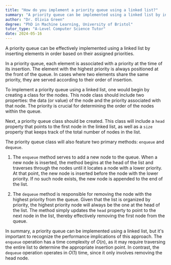 ```yaml
---
title: "How do you implement a priority queue using a linked list?"
summary: "A priority queue can be implemented using a linked list by inserting elements in order based on their priority."
author: "Dr. Olivia Green"
degree: "PhD in Machine Learning, University of Bristol"
tutor_type: "A-Level Computer Science Tutor"
date: 2024-05-16
---
```


A priority queue can be effectively implemented using a linked list by inserting elements in order based on their assigned priorities.

In a priority queue, each element is associated with a priority at the time of its insertion. The element with the highest priority is always positioned at the front of the queue. In cases where two elements share the same priority, they are served according to their order of insertion.

To implement a priority queue using a linked list, one would begin by creating a class for the nodes. This node class should include two properties: the data (or value) of the node and the priority associated with that node. The priority is crucial for determining the order of the nodes within the queue.

Next, a priority queue class should be created. This class will include a `head` property that points to the first node in the linked list, as well as a `size` property that keeps track of the total number of nodes in the list.

The priority queue class will also feature two primary methods: `enqueue` and `dequeue`. 

1. The `enqueue` method serves to add a new node to the queue. When a new node is inserted, the method begins at the head of the list and traverses through the nodes until it locates a node with a lower priority. At that point, the new node is inserted before the node with the lower priority. If no such node exists, the new node is appended to the end of the list.

2. The `dequeue` method is responsible for removing the node with the highest priority from the queue. Given that the list is organized by priority, the highest priority node will always be the one at the head of the list. The method simply updates the `head` property to point to the next node in the list, thereby effectively removing the first node from the queue.

In summary, a priority queue can be implemented using a linked list, but it's important to recognize the performance implications of this approach. The `enqueue` operation has a time complexity of $O(n)$, as it may require traversing the entire list to determine the appropriate insertion point. In contrast, the `dequeue` operation operates in $O(1)$ time, since it only involves removing the head node.
    
